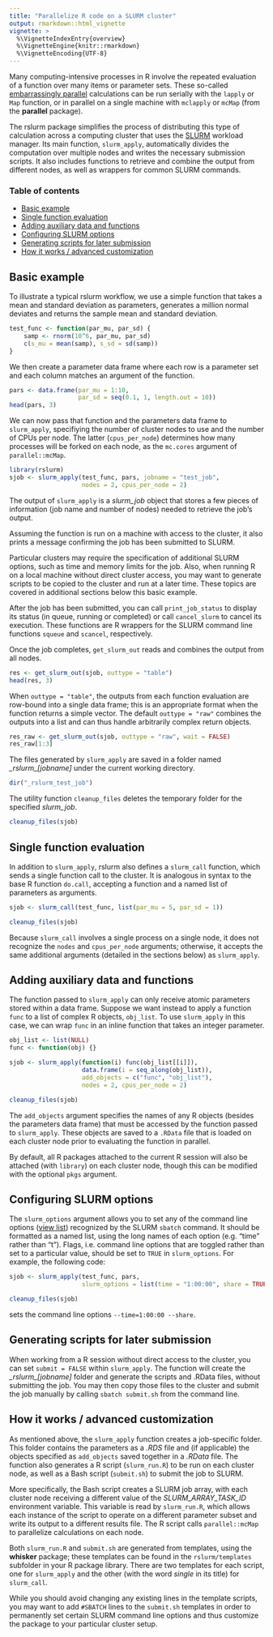 ```yaml
---
title: "Parallelize R code on a SLURM cluster"
output: rmarkdown::html_vignette
vignette: >
  %\VignetteIndexEntry{overview}
  %\VignetteEngine{knitr::rmarkdown}
  %\VignetteEncoding{UTF-8}
---
```


Many computing-intensive processes in R involve the repeated evaluation of 
a function over many items or parameter sets. These so-called 
[embarrassingly parallel](https://en.wikipedia.org/wiki/Embarrassingly_parallel)
calculations can be run serially with the `lapply` or `Map` function, or in parallel
on a single machine with `mclapply` or `mcMap` (from the **parallel** package).

The rslurm package simplifies the process of distributing this type of calculation
across a computing cluster that uses the [SLURM](http://slurm.schedmd.com/) 
workload manager. Its main function, `slurm_apply`, automatically divides the
computation over multiple nodes and writes the necessary submission scripts.
It also includes functions to retrieve and combine the output from different nodes,
as well as wrappers for common SLURM commands.

### Table of contents

- [Basic example](#basic-example)
- [Single function evaluation](#single-function-evaluation)
- [Adding auxiliary data and functions](#adding-auxiliary-data-and-functions)
- [Configuring SLURM options](#configuring-slurm-options)
- [Generating scripts for later submission](#generating-scripts-for-later-submission)
- [How it works / advanced customization](#how-it-works-advanced-customization)


## Basic example

To illustrate a typical rslurm workflow, we use a simple function that takes
a mean and standard deviation as parameters, generates a million normal deviates
and returns the sample mean and standard deviation.

```r
test_func <- function(par_mu, par_sd) {
    samp <- rnorm(10^6, par_mu, par_sd)
    c(s_mu = mean(samp), s_sd = sd(samp))
}
```

We then create a parameter data frame where each row is a parameter set and each
column matches an argument of the function.

```r
pars <- data.frame(par_mu = 1:10,
                   par_sd = seq(0.1, 1, length.out = 10))
head(pars, 3)
```

We can now pass that function and the parameters data frame to `slurm_apply`,
specifiying the number of cluster nodes to use and the number of CPUs per node.
The latter (`cpus_per_node`) determines how many processes will be forked on
each node, as the `mc.cores` argument of `parallel::mcMap`. 
```r
library(rslurm)
sjob <- slurm_apply(test_func, pars, jobname = "test_job", 
                    nodes = 2, cpus_per_node = 2)
```
The output of `slurm_apply` is a *slurm_job* object that stores a few pieces of 
information (job name and number of nodes) needed to retrieve the job's output. 

Assuming the function is run on a machine with access to the cluster, it also 
prints a message confirming the job has been submitted to SLURM.

Particular clusters may require the specification of additional SLURM options,
such as time and memory limits for the job. Also, when running R on a local
machine without direct cluster access, you may want to generate scripts to be
copied to the cluster and run at a later time. These topics are covered in
additional sections below this basic example.

After the job has been submitted, you can call `print_job_status` to display its
status (in queue, running or completed) or call `cancel_slurm` to cancel its
execution. These functions are R wrappers for the SLURM command line functions
`squeue` and `scancel`, respectively.

Once the job completes, `get_slurm_out` reads and combines the output from all
nodes.
```r
res <- get_slurm_out(sjob, outtype = "table")
head(res, 3)
```

When `outtype = "table"`, the outputs from each function evaluation are 
row-bound into a single data frame; this is an appropriate format when the 
function returns a simple vector. The default `outtype = "raw"` combines the
outputs into a list and can thus handle arbitrarily complex return objects.

```r
res_raw <- get_slurm_out(sjob, outtype = "raw", wait = FALSE)
res_raw[1:3]
```

The files generated by `slurm_apply` are saved in a folder named
*\_rslurm_[jobname]* under the current working directory.

```r
dir("_rslurm_test_job")
```

The utility function `cleanup_files` deletes the temporary folder for the
specified *slurm_job*.

```r
cleanup_files(sjob)
```


## Single function evaluation

In addition to `slurm_apply`, rslurm also defines a `slurm_call` function, which
sends a single function call to the cluster. It is analogous in syntax to the 
base R function `do.call`, accepting a function and a named list of parameters
as arguments.

```r
sjob <- slurm_call(test_func, list(par_mu = 5, par_sd = 1))
```
```r
cleanup_files(sjob)
```

Because `slurm_call` involves a single process on a single node, it does not
recognize the `nodes` and `cpus_per_node` arguments; otherwise, it accepts the
same additional arguments (detailed in the sections below) as `slurm_apply`.


## Adding auxiliary data and functions

The function passed to `slurm_apply` can only receive atomic parameters stored 
within a data frame. Suppose we want instead to apply a function `func` to a list
of complex R objects, `obj_list`. To use `slurm_apply` in this case, we can wrap 
`func` in an inline function that takes an integer parameter.

```r
obj_list <- list(NULL)
func <- function(obj) {}
```
```r
sjob <- slurm_apply(function(i) func(obj_list[[i]]), 
                    data.frame(i = seq_along(obj_list)),
                    add_objects = c("func", "obj_list"),
                    nodes = 2, cpus_per_node = 2)
```
```r
cleanup_files(sjob)
```

The `add_objects` argument specifies the names of any R objects (besides the 
parameters data frame) that must be accessed by the function passed to 
`slurm_apply`. These objects are saved to a `.RData` file that is loaded
on each cluster node prior to evaluating the function in parallel.

By default, all R packages attached to the current R session will also be 
attached (with `library`) on each cluster node, though this can be modified with
the optional `pkgs` argument.


## Configuring SLURM options

The `slurm_options` argument allows you to set any of the command line 
options ([view list](http://slurm.schedmd.com/sbatch.html)) recognized by the 
SLURM `sbatch` command. It should be formatted as a named list, using the long
names of each option (e.g. "time" rather than "t"). Flags, i.e. command line 
options that are toggled rather than set to a particular value, should be set to
`TRUE` in `slurm_options`. For example, the following code:
```r
sjob <- slurm_apply(test_func, pars, 
                    slurm_options = list(time = "1:00:00", share = TRUE))
```
```r
cleanup_files(sjob)
```
sets the command line options `--time=1:00:00 --share`.


## Generating scripts for later submission

When working from a R session without direct access to the cluster, you can set
`submit = FALSE` within `slurm_apply`. The function will create the
*\_rslurm\_[jobname]* folder and generate the scripts and .RData files, without
submitting the job. You may then copy those files to the cluster and submit the
job manually by calling `sbatch submit.sh` from the command line.


## How it works / advanced customization

As mentioned above, the `slurm_apply` function creates a job-specific folder. 
This folder contains the parameters as a *.RDS* file and (if applicable) the objects
specified as `add_objects` saved together in a *.RData* file. The function also
generates a R script (`slurm_run.R`) to be run on each cluster node, as well
as a Bash script (`submit.sh`) to submit the job to SLURM.

More specifically, the Bash script creates a SLURM job array, with each cluster
node receiving a different value of the *SLURM\_ARRAY\_TASK\_ID* environment
variable. This variable is read by `slurm_run.R`, which allows each instance of
the script to operate on a different parameter subset and write its output to
a different results file. The R script calls `parallel::mcMap` to parallelize
calculations on each node.

Both `slurm_run.R` and `submit.sh` are generated from templates, using the
**whisker** package; these templates can be found in the `rslurm/templates`
subfolder in your R package library. There are two templates for each script,
one for `slurm_apply` and the other (with the word *single* in its title) for
`slurm_call`. 

While you should avoid changing any existing lines in the template scripts, you
may want to add `#SBATCH` lines to the `submit.sh` templates in order to
permanently set certain SLURM command line options and thus customize the package
to your particular cluster setup.